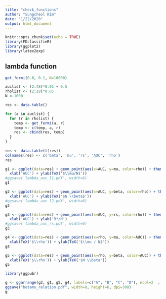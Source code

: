 ```yaml
---
title: "check_functions"
author: "Sungcheol Kim"
date: "1/22/2020"
output: html_document
---
```


```r
knitr::opts_chunk$set(echo = TRUE)
library(FDclassifieR)
library(ggplot2)
library(latex2exp)
```

## lambda function

```r
get_fermi(0.8, 0.1, N=10000)
```


```r
auclist <- (2:48)*0.01 + 0.5
rholist <- (2:18)*0.05
N <-1000

res <- data.table()

for (a in auclist) {
  for (r in rholist) {
    temp <- get_fermi(a, r)
    temp <- c(temp, a, r)
    res <- cbind(res, temp)
  }
}
 
res <- data.table(t(res))
colnames(res) <- c('beta', 'mu', 'rs', 'AUC', 'rho')
res
```

```r
g1 <- ggplot(data=res) + geom_point(aes(x=AUC, y=mu, color=rho)) + theme_classic() + 
  xlab('AUC') + ylab(TeX('$\\mu/N$'))
#ggsave('lambda_auc_l1.pdf', width=6)
g1
```

```r
g2 <- ggplot(data=res) + geom_point(aes(x=AUC, y=beta, color=rho)) + theme_classic() +
  xlab('AUC') + ylab(TeX('$N \\beta$'))
#ggsave('lambda_auc_l2.pdf', width=6)
g2
```

```r
g3 <- ggplot(data=res) + geom_point(aes(x=AUC, y=rs, color=rho)) + theme_classic() +
  xlab('AUC') + ylab('R*/N')
#ggsave('lambda_auc_rs.pdf', width=6)
g3
```

```r
g4 <- ggplot(data=res) + geom_point(aes(x=rho, y=mu, color=AUC)) + theme_classic() + 
  xlab(TeX('$\\rho')) + ylab(TeX('$\\mu / N$'))
g4
```

```r
g5 <- ggplot(data=res) + geom_point(aes(x=rho, y=beta, color=AUC)) + theme_classic() + 
  xlab(TeX('$\\rho')) + ylab(TeX('$N \\beta'))
g5
```

```r
library(ggpubr)

g <- ggarrange(g2, g1, g5, g4, labels=c("A", "B", "C", "D"), ncol=2  , nrow=2)
ggsave("betamu_relation.pdf", width=8, height=6, dpi=300)
g
```

